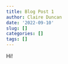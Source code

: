 ```yaml
---
title: Blog Post 1
author: Claire Duncan
date: '2022-09-10'
slug: []
categories: []
tags: []
---
```


Hi!